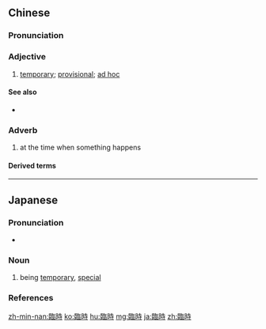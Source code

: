 {{also|临时}}
==Chinese==
{{zh-forms|s=临时}}

===Pronunciation===
{{zh-pron
|m=línshí
|c=lam4 si4
|h=pfs=lìm-sṳ̀
|mn=lîm-sî/xm,qz,zz,twv:liâm-sî
|ma=y
|cat=a,adv
}}

===Adjective===
{{zh-adj}}

# [[temporary]]; [[provisional]]; [[ad hoc]]
#: {{zh-x|臨時 措施|'''provisional''' measures}}

====See also====
* {{zh-l|暫時}}

===Adverb===
{{zh-adv}}

# at the time when something happens

====Derived terms====
{{zh-der|臨時抱佛腳|臨時代辦|臨時工|臨時性}}

{{zh-cat|Elementary}}

----

==Japanese==
{{ja-kanjitab|りん|じ|yomi=on}}

===Pronunciation===
* {{ja-pron|りんじ|y=o|acc=0|acc_ref=NHK}}

===Noun===
{{ja-noun|りんじ}}

# being [[temporary]], [[special]]

===References===
<references/>

[[zh-min-nan:臨時]]
[[ko:臨時]]
[[hu:臨時]]
[[mg:臨時]]
[[ja:臨時]]
[[zh:臨時]]